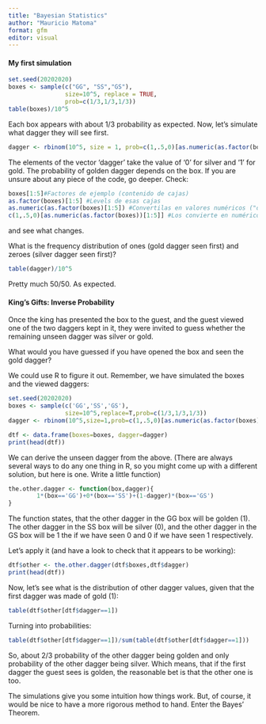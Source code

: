 ```yaml
---
title: "Bayesian Statistics"
author: "Mauricio Matoma"
format: gfm
editor: visual
---
```


#### My first simulation

```r
set.seed(20202020)
boxes <- sample(c("GG", "SS","GS"),
                size=10^5, replace = TRUE,
                prob=c(1/3,1/3,1/3))
table(boxes)/10^5
```

Each box appears with about 1/3 probability as expected. Now, let’s simulate what dagger they will see first.

```r
dagger <- rbinom(10^5, size = 1, prob=c(1,.5,0)[as.numeric(as.factor(boxes))])
```

The elements of the vector ‘dagger’ take the value of ‘0’ for silver and ‘1’ for gold. The probability of golden dagger depends on the box. If you are unsure about any piece of the code, go deeper. Check:

```r
boxes[1:5]#Factores de ejemplo (contenido de cajas)
as.factor(boxes)[1:5] #Levels de esas cajas
as.numeric(as.factor(boxes)[1:5]) #Convertilas en valores numéricos ("discretos")
c(1,.5,0)[as.numeric(as.factor(boxes))[1:5]] #Los convierte en numéricos "continuos" (probabilidad)
```

and see what changes.

What is the frequency distribution of ones (gold dagger seen first) and zeroes (silver dagger seen first)?

```r
table(dagger)/10^5
```

Pretty much 50/50. As expected.

#### King's Gifts: Inverse Probability

Once the king has presented the box to the guest, and the guest viewed one of the two daggers kept in it, they were invited to guess whether the remaining unseen dagger was silver or gold.

What would you have guessed if you have opened the box and seen the gold dagger?

We could use R to figure it out. Remember, we have simulated the boxes and the viewed daggers:

```r
set.seed(20202020)
boxes <- sample(c('GG','SS','GS'),
                size=10^5,replace=T,prob=c(1/3,1/3,1/3))
dagger <- rbinom(10^5,size=1,prob=c(1,.5,0)[as.numeric(as.factor(boxes))])

dtf <- data.frame(boxes=boxes, dagger=dagger)
print(head(dtf))
```

We can derive the unseen dagger from the above. (There are always several ways to do any one thing in R, so you might come up with a different solution, but here is one. Write a little function)

```r
the.other.dagger <- function(box,dagger){
        1*(box=='GG')+0*(box=='SS')+(1-dagger)*(box=='GS')
}
```

The function states, that the other dagger in the GG box will be golden (1). The other dagger in the SS box will be silver (0), and the other dagger in the GS box will be 1 the if we have seen 0 and 0 if we have seen 1 respectively.

Let’s apply it (and have a look to check that it appears to be working):

```r
dtf$other <- the.other.dagger(dtf$boxes,dtf$dagger)
print(head(dtf))
```

Now, let’s see what is the distribution of other dagger values, given that the first dagger was made of gold (1):

```r
table(dtf$other[dtf$dagger==1])
```

Turning into probabilities:

```r
table(dtf$other[dtf$dagger==1])/sum(table(dtf$other[dtf$dagger==1]))
```

So, about 2/3 probability of the other dagger being golden and only probability of the other dagger being silver. Which means, that if the first dagger the guest sees is golden, the reasonable bet is that the other one is too.

The simulations give you some intuition how things work. But, of course, it would be nice to have a more rigorous method to hand. Enter the Bayes’ Theorem.

